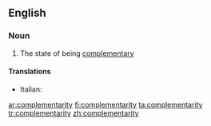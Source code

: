 ==English==

===Noun===
{{wikipedia}}
{{en-noun|complementarities|-}}

# The state of being [[complementary]]

====Translations====
{{trans-top|complementarity}}
* Italian: {{t-|it|complementarità|f}}
{{trans-mid}}
{{trans-bottom}}

[[ar:complementarity]]
[[fi:complementarity]]
[[ta:complementarity]]
[[tr:complementarity]]
[[zh:complementarity]]